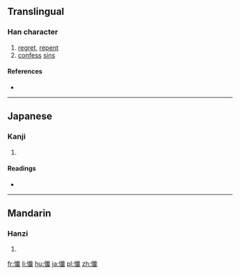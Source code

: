 {{also|懺}}
==Translingual==

===Han character===
{{Han char|rn=61|rad=心|as=15|sn=18|four=|canj=心十戈一 (PJIM)|ids=⿰[[忄]][[韯]]}}

# [[regret]], [[repent]]
# [[confess]] [[sin]]s

====References====
* {{Han ref|kx=0407.551|hdz=42366.140|uh=61F4|ud=25076}}

----

==Japanese==

===Kanji===
{{ja-kanji|grade=|rs=心15}}

# {{defn|lang=ja|sort=心15}}

====Readings====
* {{ja-readings|on=[[ざん]] (zan), [[さん]] (san)|kun=[[くいる]] (kuiru)}}

----

==Mandarin==

===Hanzi===
{{cmn-hanzi|pin=[[chàn]] ([[chan4]])|wg=ch'an<sup>4</sup>}}

# {{defn|lang=cmn|sort=心15}}

[[fr:懴]]
[[li:懴]]
[[hu:懴]]
[[ja:懴]]
[[pl:懴]]
[[zh:懴]]
